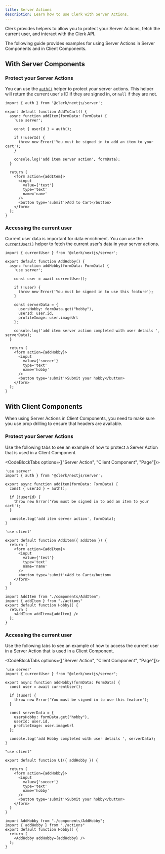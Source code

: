 ```yaml
---
title: Server Actions
description: Learn how to use Clerk with Server Actions.
---
```


Clerk provides helpers to allow you to protect your Server Actions, fetch the current user, and interact with the Clerk API.

The following guide provides examples for using Server Actions in Server Components and in Client Components.

## With Server Components

### Protect your Server Actions

You can use the [`auth()`](/docs/references/nextjs/auth) helper to protect your server actions. This helper will return the current user's ID if they are signed in, or `null` if they are not.

```tsx {{ prettier: false, filename: 'actions.ts' }}
import { auth } from '@clerk/nextjs/server';

export default function AddToCart() {
  async function addItem(formData: FormData) {
    'use server';

    const { userId } = auth();

    if (!userId) {
      throw new Error('You must be signed in to add an item to your cart');
    }

    console.log('add item server action', formData);
  }

  return (
    <form action={addItem}>
      <input
        value={'test'}
        type='text'
        name='name'
      />
      <button type='submit'>Add to Cart</button>
    </form>
  );
}
```

### Accessing the current user

Current user data is important for data enrichment. You can use the [`currentUser()`](/docs/references/nextjs/current-user) helper to fetch the current user's data in your server actions.

```tsx {{ prettier: false, filename: 'app/page.tsx' }}
import { currentUser } from '@clerk/nextjs/server';

export default function AddHobby() {
  async function addHobby(formData: FormData) {
    'use server';

    const user = await currentUser();

    if (!user) {
      throw new Error('You must be signed in to use this feature');
    }

    const serverData = {
      usersHobby: formData.get("hobby"),
      userId: user.id,
      profileImage: user.imageUrl
    };

    console.log('add item server action completed with user details ', serverData);
  }

  return (
    <form action={addHobby}>
      <input
        value={'soccer'}
        type='text'
        name='hobby'
      />
      <button type='submit'>Submit your hobby</button>
    </form>
  );
}
```

## With Client Components

When using Server Actions in Client Components, you need to make sure you use prop drilling to ensure that headers are available.

### Protect your Server Actions

Use the following tabs to see an example of how to protect a Server Action that is used in a Client Component.

<CodeBlockTabs options={["Server Action", "Client Component", "Page"]}>
  ```tsx {{ prettier: false, filename: 'app/actions.ts' }}
  'use server'
  import { auth } from '@clerk/nextjs/server';

  export async function addItem(formData: FormData) {
    const { userId } = auth();

    if (!userId) {
      throw new Error('You must be signed in to add an item to your cart');
    }

    console.log('add item server action', formData);
  }
  ```

  ```tsx {{ prettier: false, filename: 'app/components/AddItem.tsx' }}
  'use client'

  export default function AddItem({ addItem }) {
    return (
      <form action={addItem}>
        <input
          value={'test'}
          type='text'
          name='name'
        />
        <button type='submit'>Add to Cart</button>
      </form>
    )
  }
  ```

  ```tsx {{ prettier: false, filename: 'app/page.tsx' }}
  import AddItem from "./components/AddItem";
  import { addItem } from "./actions"
  export default function Hobby() {
    return (
      <AddItem addItem={addItem} />
    );
  }
  ```
</CodeBlockTabs>

### Accessing the current user

Use the following tabs to see an example of how to access the current user in a Server Action that is used in a Client Component.

<CodeBlockTabs options={["Server Action", "Client Component", "Page"]}>
  ```tsx {{ prettier: false, filename: 'app/actions.ts' }}
  'use server'
  import { currentUser } from "@clerk/nextjs/server";

  export async function addHobby(formData: FormData) {
    const user = await currentUser();

    if (!user) {
      throw new Error('You must be signed in to use this feature');
    }

    const serverData = {
      usersHobby: formData.get("hobby"),
      userId: user.id,
      profileImage: user.imageUrl
    };

    console.log('add Hobby completed with user details ', serverData);
  }
  ```

  ```tsx {{ prettier: false, filename: 'app/components/AddHobby.tsx' }}
  "use client"

  export default function UI({ addHobby }) {

    return (
      <form action={addHobby}>
        <input
          value={'soccer'}
          type='text'
          name='hobby'
        />
        <button type='submit'>Submit your hobby</button>
      </form>
    )
  }
  ```

  ```tsx {{ prettier: false, filename: 'app/page.tsx' }}
  import AddHobby from "./components/AddHobby";
  import { addHobby } from "./actions"
  export default function Hobby() {
    return (
      <AddHobby addHobby={addHobby} />
    );
  }
  ```
</CodeBlockTabs>
